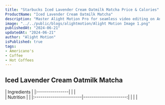 ```yaml
---
title: "Starbucks Iced Lavender Cream Oatmilk Matcha Price & Calories"
ProductName: "Iced Lavender Cream Oatmilk Matcha" 
description: "Master Alight Motion Pro for seamless video editing on Android, iOS, and Tablets with our ultimate guide, unlocking advanced features and elevating your skills in 2024!"
image: "../../public/blogs/alightmotion/Alight Motion Image 1.png"
publishedAt: "2024-06-21"
updatedAt: "2024-06-21"
author: "Alight Motion"
isPublished: true
tags:
- Americano's
- Coffee
- Hot Coffees   
---
```


## Iced Lavender Cream Oatmilk Matcha 

<div className="tables-container">
  <div className="table-wrapper">
    | Ingredients     |
    |:----------------|
    |                |  
  </div>
  <div className="table-wrapper">
    | Nutrition               |                       |  
    |:------------------------|----------------------:|
    |                         |                       |  
 
  </div>
</div>

<style jsx>{`
  .tables-container {
    display: flex;
    flex-direction: row;
    gap: 30px;
  }
  .table-wrapper {
    width: 500px; /* Adjust as needed */
  }
  @media (max-width: 768px) {
    .tables-container {
      flex-direction: column;
      gap: 0px; /* Adjust as needed */
    }
    .table-wrapper {
      width: 100%; /* Adjust as needed */
    }
  }
`}</style>
